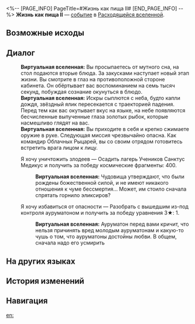 <%-- [PAGE_INFO]
PageTitle=#Жизнь как пища II#
[END_PAGE_INFO] --%>
{{Дополнить}}
{{ВВ Событие Инфобокс
|id                 = 24901-1
|Название           = 
|Изображение        = Событие ВВ Жизнь как пища.png
|Испытание_в_вв     = 
|Испытание_в_рое    = 
|Испытание_в_зиш    = 
|Испытание_в_рв     = Неизвестно
|Испытание_в_облнеп = 
|Требования         = 
|Пред               = 
|След               = 
|Упоминания         = 
|Порядок            = 
|Порядок_рв         = 128
}}
'''Жизнь как пища II''' — [[Расходящаяся вселенная/События|событие]] в [[Расходящаяся вселенная|Расходящейся вселенной]].

==Возможные исходы==
{{Возможные исходы
|Выбор_1 = Я хочу уничтожить злодеев
|Результат_1 = Осадить лагерь Учеников Санктус Медикус и получить за победу космические фрагменты: 400.

|Выбор_2 = Я хочу избавиться от опасности
|Результат_2 = Разобрать с вышедшим из-под контроля ауруматоном и получить за победу уравнения 3★: 1.
}}

==Диалог==
{{Диалог Начало}}
:'''Виртуальная вселенная:''' Вы просыпаетесь от мутного сна, на стол подаются вторые блюда. За закусками наступает новый этап жизни. Вы смотрите в глаз на противоположной стороне кабинета. Он обёртывает вас воспоминанием на семь тысяч секунд, побуждая сознание окунуться в блюдо.
:'''Виртуальная вселенная:''' Искры сыплются с неба, будто капли дождя, звёздный ялик пересекается с траекторией падения. Перед тем как вас окутывает вкус на языке, на небе появляются бесчисленные выпученные глаза золотых рыбок, которые насмешливо глядят на вас.
:'''Виртуальная вселенная:''' Вы приходите в себя и крепко сжимаете оружие в руке. Следующая миссия чрезвычайно опасна. Как командир Облачных Рыцарей, вы со своим отрядом готовитесь встретить врага лицом к лицу.
:{{Диалог|Звезда}} Я хочу уничтожить злодеев &mdash; Осадить лагерь Учеников Санктус Медикус и получить за победу космические фрагменты: 400.
::'''Виртуальная вселенная:''' Чудовища утверждают, что были рождены божественной силой, и не имеют никакого отношения к чуме бессмертия... Может, им стоило сначала спрятать горнило эликсиров?
:{{Диалог|Звезда}} Я хочу избавиться от опасности &mdash; Разобрать с вышедшим из-под контроля ауруматоном и получить за победу уравнения 3★: 1.
::'''Виртуальная вселенная:''' Ауруматон перед вами кричит, что нельзя причинять вред молодым ауруматонам и какую-то чушь о том, что ауруматоны достойны любви. В общем, сначала надо его усмирить
{{Диалог Конец}}

==На других языках==
{{На других языках
|en   = Life is Like a Vegetable (II)
|zhs  = 人生如菜（其二）
|zht  = 人生如菜（其二）
|ja   = {{Rubi|人生|じんせい}}は{{Rubi|料理|りょうり}}の{{Rubi|如|ごと}}く（その2）
|ko   = 인생은 채소와 같다 (2)
|es   = La vida es como la verdura (II)
|fr   = La vie est comme un légume (II)
|ru   = Жизнь как пища II
|th   = ชีวิตดั่งพืชผัก (2)
|vi   = Nhân Sinh Như Rau Cải (II)
|de   = Das Leben ist wie Gemüse (II)
|id   = Hidup Bagai Sayur (2)
|pt   = A Vida É Como um Legume (II)
}}

==История изменений==
{{История изменений|null}}

==Навигация==
{{События ВВ Навбокс}}

[[en:]]